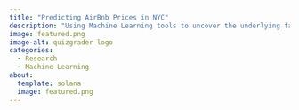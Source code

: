 ```yaml
---
title: "Predicting AirBnb Prices in NYC"
description: "Using Machine Learning tools to uncover the underlying factors that dictate listing prices"
image: featured.png
image-alt: quizgrader logo
categories:
  - Research
  - Machine Learning
about:
  template: solana
  image: featured.png
---
```

